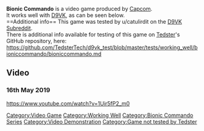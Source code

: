 <strong>Bionic Commando</strong> is a video game produced by [[Capcom]].
<br />
It works well with [[D9VK]], as can be seen below.
<br />
==Additional info==
This game was tested by u/catulirdit on the [[D9VK Subreddit]].
<br />
There is additional info available for testing of this game on [[User:Tedster|Tedster]]'s GitHub repository, here:
<br />
https://github.com/TedsterTech/d9vk_test/blob/master/tests/working_well/bioniccommando/bioniccommando.md

==Video==
===16th May 2019===
<youtube>https://www.youtube.com/watch?v=1Uir5fP2_m0</youtube>

[[Category:Video Game]]
[[Category:Working Well]]
[[Category:Bionic Commando Series]]
[[Category:Video Demonstration]]
[[Category:Game not tested by Tedster]]
